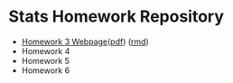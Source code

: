 # Stats Homework Repository

- <a href="homework_3.html">Homework 3 Webpage</a>(<a href="homework_3.pdf">pdf</a>) (<a href="homework_3.Rmd">rmd</a>)
- Homework 4
- Homework 5
- Homework 6
